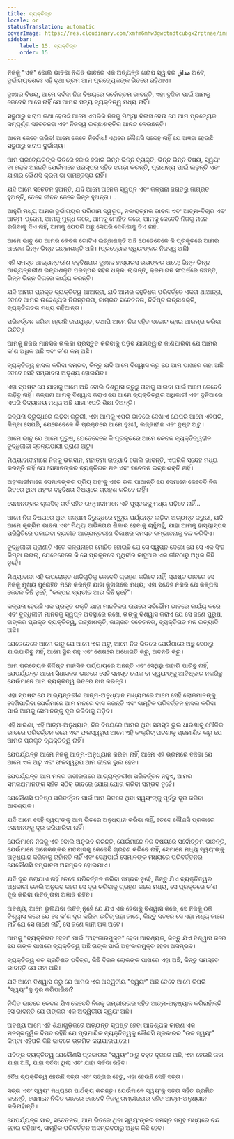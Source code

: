 ```yaml
---
title: ବ୍ୟକ୍ତିତ୍ଵ
locale: or
statusTranslation: automatic
coverImage: https://res.cloudinary.com/xmfm6mhw3gwctndtcubgx2rptnae/image/upload/v1740468922/small_cover_tratado_de_psicologia_revolucionaria_a4c0dca4e0.webp
sidebar:
    label: 15. ବ୍ୟକ୍ତିତ୍ଵ
    order: 15
---
```

ନିଜକୁ "ଏକ" ବୋଲି ଭାବିବା ନିଶ୍ଚିତ ଭାବରେ ଏକ ଅତ୍ୟନ୍ତ ଖରାପ ସ୍ୱାଦର مذاق ଅଟେ; ଦୁର୍ଭାଗ୍ୟବଶତଃ ଏହି ବୃଥା ଭ୍ରମ ଆମ ପ୍ରତ୍ୟେକଙ୍କ ଭିତରେ ରହିଥାଏ।

ଦୁଃଖର ବିଷୟ, ଆମେ ସର୍ବଦା ନିଜ ବିଷୟରେ ସର୍ବୋତ୍ତମ ଭାବନ୍ତି, ଏହା ବୁଝିବା ପାଇଁ ଆମକୁ କେବେବି ଆସେ ନାହିଁ ଯେ ଆମର ସତ୍ୟ ବ୍ୟକ୍ତିତ୍ୱ ମଧ୍ୟ ନାହିଁ।

ସବୁଠାରୁ ଖରାପ କଥା ହେଉଛି ଆମେ ଏପରିକି ନିଜକୁ ମିଥ୍ୟା ବିଳାସ ଦେଉ ଯେ ଆମ ପ୍ରତ୍ୟେକ ସମ୍ପୂର୍ଣ୍ଣ ସଚେତନତା ଏବଂ ନିଜସ୍ୱ ଇଚ୍ଛାଶକ୍ତିର ଆନନ୍ଦ ନେଉଛନ୍ତି।

ଆମେ କେତେ ଗରିବ! ଆମେ କେତେ ନିର୍ବୋଧ! ଏଥିରେ କୌଣସି ସନ୍ଦେହ ନାହିଁ ଯେ ଅଜ୍ଞତା ହେଉଛି ସବୁଠାରୁ ଖରାପ ଦୁର୍ଭାଗ୍ୟ।

ଆମ ପ୍ରତ୍ୟେକଙ୍କ ଭିତରେ ହଜାର ହଜାର ଭିନ୍ନ ଭିନ୍ନ ବ୍ୟକ୍ତି, ଭିନ୍ନ ଭିନ୍ନ ବିଷୟ, ସ୍ୱୟଂ ବା ଲୋକ ଅଛନ୍ତି ଯେଉଁମାନେ ପରସ୍ପର ସହିତ ଝଗଡ଼ା କରନ୍ତି, ପ୍ରାଧାନ୍ୟ ପାଇଁ ଲଢ଼ନ୍ତି ଏବଂ ଯାହାର କୌଣସି କ୍ରମ ବା ସାମଞ୍ଜସ୍ୟ ନାହିଁ।

ଯଦି ଆମେ ସଚେତନ ହୁଅନ୍ତି, ଯଦି ଆମେ ଅନେକ ସ୍ୱପ୍ନ ଏବଂ କଳ୍ପନା ଜଗତରୁ ଜାଗ୍ରତ ହୁଅନ୍ତି, ତେବେ ଜୀବନ କେତେ ଭିନ୍ନ ହୁଅନ୍ତା। ..

ଆହୁରି ମଧ୍ୟ ଆମର ଦୁର୍ଭାଗ୍ୟର ପରିଣାମ ସ୍ୱରୂପ, ନକାରାତ୍ମକ ଭାବନା ଏବଂ ଆତ୍ମ-ବିଚାର ଏବଂ ଆତ୍ମ-ପ୍ରେମ, ଆମକୁ ମୁଗ୍ଧ କରେ, ଆମକୁ ମୋହିତ କରେ, ଆମକୁ କେବେବି ନିଜକୁ ମନେ ରଖିବାକୁ ଦିଏ ନାହିଁ, ଆମକୁ ଯେପରି ଅଛୁ ସେପରି ଦେଖିବାକୁ ଦିଏ ନାହିଁ..

ଆମେ ଭାବୁ ଯେ ଆମର କେବଳ ଗୋଟିଏ ଇଚ୍ଛାଶକ୍ତି ଅଛି ଯେତେବେଳେ କି ପ୍ରକୃତରେ ଆମର ଅନେକ ଭିନ୍ନ ଭିନ୍ନ ଇଚ୍ଛାଶକ୍ତି ଅଛି। (ପ୍ରତ୍ୟେକ ସ୍ୱୟଂଙ୍କର ନିଜସ୍ୱ ଅଛି)

ଏହି ସମସ୍ତ ଆଭ୍ୟନ୍ତରୀଣ ବହୁବିଧତାର ଦୁଃଖଦ ହାସ୍ୟରସ ଭୟଙ୍କର ଅଟେ; ଭିନ୍ନ ଭିନ୍ନ ଆଭ୍ୟନ୍ତରୀଣ ଇଚ୍ଛାଶକ୍ତି ପରସ୍ପର ସହିତ ଧକ୍କା ଲାଗନ୍ତି, କ୍ରମାଗତ ସଂଘର୍ଷରେ ବଞ୍ଚନ୍ତି, ଭିନ୍ନ ଭିନ୍ନ ଦିଗରେ କାର୍ଯ୍ୟ କରନ୍ତି।

ଯଦି ଆମର ପ୍ରକୃତ ବ୍ୟକ୍ତିତ୍ୱ ଥାଆନ୍ତା, ଯଦି ଆମର ବହୁବିଧତା ପରିବର୍ତ୍ତେ ଏକତା ଥାଆନ୍ତା, ତେବେ ଆମର ଉଦ୍ଦେଶ୍ୟର ନିରନ୍ତରତା, ଜାଗ୍ରତ ସଚେତନତା, ନିର୍ଦ୍ଦିଷ୍ଟ ଇଚ୍ଛାଶକ୍ତି, ବ୍ୟକ୍ତିଗତତା ମଧ୍ୟ ରହିଥାନ୍ତା।

ପରିବର୍ତ୍ତନ କରିବା ହେଉଛି ଉପଯୁକ୍ତ, ତଥାପି ଆମେ ନିଜ ସହିତ ସଚ୍ଚୋଟ ହୋଇ ଆରମ୍ଭ କରିବା ଉଚିତ୍।

ଆମକୁ ନିଜର ମାନସିକ ତାଲିକା ପ୍ରସ୍ତୁତ କରିବାକୁ ପଡ଼ିବ ଯାହାଦ୍ୱାରା ଜାଣିପାରିବା ଯେ ଆମର କ'ଣ ଅଧିକ ଅଛି ଏବଂ କ'ଣ କମ୍ ଅଛି।

ବ୍ୟକ୍ତିତ୍ୱ ହାସଲ କରିବା ସମ୍ଭବ, କିନ୍ତୁ ଯଦି ଆମେ ବିଶ୍ୱାସ କରୁ ଯେ ଆମ ପାଖରେ ତାହା ଅଛି ତେବେ ସେହି ସମ୍ଭାବନା ଅଦୃଶ୍ୟ ହୋଇଯିବ।

ଏହା ସ୍ପଷ୍ଟ ଯେ ଯାହାକୁ ଆମେ ଅଛି ବୋଲି ବିଶ୍ୱାସ କରୁଛୁ ତାହାକୁ ପାଇବା ପାଇଁ ଆମେ କେବେବି ଲଢ଼ିବୁ ନାହିଁ। କଳ୍ପନା ଆମକୁ ବିଶ୍ୱାସ କରାଏ ଯେ ଆମେ ବ୍ୟକ୍ତିତ୍ୱର ଅଧିକାରୀ ଏବଂ ଦୁନିଆରେ ଏପରି ବିଦ୍ୟାଳୟ ମଧ୍ୟ ଅଛି ଯାହା ଏପରି ଶିକ୍ଷା ଦିଅନ୍ତି।

କଳ୍ପନା ବିରୁଦ୍ଧରେ ଲଢ଼ିବା ଜରୁରୀ, ଏହା ଆମକୁ ଏପରି ଭାବରେ ଦେଖାଏ ଯେପରି ଆମେ ଏହିପରି, କିମ୍ବା ସେପରି, ଯେତେବେଳେ କି ପ୍ରକୃତରେ ଆମେ ଦୁଃଖୀ, ଲଜ୍ଜାହୀନ ଏବଂ ଦୁଷ୍ଟ ଅଟୁ।

ଆମେ ଭାବୁ ଯେ ଆମେ ପୁରୁଷ, ଯେତେବେଳେ କି ପ୍ରକୃତରେ ଆମେ କେବଳ ବ୍ୟକ୍ତିତ୍ୱହୀନ ବୁଦ୍ଧିଜୀବୀ ସ୍ତନ୍ୟପାୟୀ ପ୍ରାଣୀ ଅଟୁ।

ମିଥ୍ୟାବାଦୀମାନେ ନିଜକୁ ଭଗବାନ, ମହାତ୍ମା ଇତ୍ୟାଦି ବୋଲି ଭାବନ୍ତି, ଏପରିକି ସନ୍ଦେହ ମଧ୍ୟ କରନ୍ତି ନାହିଁ ଯେ ସେମାନଙ୍କର ବ୍ୟକ୍ତିଗତ ମନ ଏବଂ ସଚେତନ ଇଚ୍ଛାଶକ୍ତି ନାହିଁ।

ଅହଂକାରୀମାନେ ସେମାନଙ୍କର ପ୍ରିୟ ଅହଂକୁ ଏତେ ଭଲ ପାଆନ୍ତି ଯେ ସେମାନେ କେବେବି ନିଜ ଭିତରେ ଥିବା ଅହଂର ବହୁବିଧତା ବିଷୟରେ ଗ୍ରହଣ କରିବେ ନାହିଁ।

ସେମାନଙ୍କର କ୍ଲାସିକ୍ ଗର୍ବ ସହିତ ଉନ୍ମାଦୀମାନେ ଏହି ପୁସ୍ତକକୁ ମଧ୍ୟ ପଢ଼ିବେ ନାହିଁ...

ଆମେ ନିଜ ବିଷୟରେ ଥିବା କଳ୍ପନା ବିରୁଦ୍ଧରେ ମୃତ୍ୟୁ ପର୍ଯ୍ୟନ୍ତ ଲଢ଼ିବା ଅତ୍ୟନ୍ତ ଜରୁରୀ, ଯଦି ଆମେ କୃତ୍ରିମ ଭାବନା ଏବଂ ମିଥ୍ୟା ଅଭିଜ୍ଞତାର ଶିକାର ହେବାକୁ ଚାହୁଁନାହୁଁ, ଯାହା ଆମକୁ ହାସ୍ୟାସ୍ପଦ ପରିସ୍ଥିତିରେ ପକାଇବା ବ୍ୟତୀତ ଆଭ୍ୟନ୍ତରୀଣ ବିକାଶର ସମସ୍ତ ସମ୍ଭାବନାକୁ ବନ୍ଦ କରିଦିଏ।

ବୁଦ୍ଧିଜୀବୀ ପ୍ରାଣୀଟି ଏତେ କଳ୍ପନାରେ ମୋହିତ ହୋଇଛି ଯେ ସେ ସ୍ୱପ୍ନ ଦେଖେ ଯେ ସେ ଏକ ସିଂହ କିମ୍ବା ଇଗଲ୍, ଯେତେବେଳେ କି ସେ ପ୍ରକୃତରେ ପୃଥିବୀର କାଦୁଅର ଏକ କୀଟଠାରୁ ଅଧିକ କିଛି ନୁହେଁ।

ମିଥ୍ୟାବାଦୀ ଏହି ଉପରୋକ୍ତ ଧାଡ଼ିଗୁଡ଼ିକୁ କେବେବି ଗ୍ରହଣ କରିବେ ନାହିଁ; ସ୍ପଷ୍ଟ ଭାବରେ ସେ ନିଜକୁ ମୁଖ୍ୟ ପୁରୋହିତ ମନେ କରନ୍ତି ଯାହା କୁହାଗଲେ ମଧ୍ୟ; ଏହା ସନ୍ଦେହ ନକରି ଯେ କଳ୍ପନା କେବଳ କିଛି ନୁହେଁ, "କଳ୍ପନା ବ୍ୟତୀତ ଆଉ କିଛି ନୁହେଁ"।

କଳ୍ପନା ହେଉଛି ଏକ ପ୍ରକୃତ ଶକ୍ତି ଯାହା ମାନବିକତା ଉପରେ ସର୍ବଭୌମ ଭାବରେ କାର୍ଯ୍ୟ କରେ ଏବଂ ବୁଦ୍ଧିଜୀବୀ ମାନବକୁ ସ୍ୱପ୍ନ ଅବସ୍ଥାରେ ରଖେ, ତାଙ୍କୁ ବିଶ୍ୱାସ କରାଏ ଯେ ସେ ଜଣେ ପୁରୁଷ, ତାଙ୍କର ପ୍ରକୃତ ବ୍ୟକ୍ତିତ୍ୱ, ଇଚ୍ଛାଶକ୍ତି, ଜାଗ୍ରତ ସଚେତନତା, ବ୍ୟକ୍ତିଗତ ମନ ଇତ୍ୟାଦି ଅଛି।

ଯେତେବେଳେ ଆମେ ଭାବୁ ଯେ ଆମେ ଏକ ଅଟୁ, ଆମେ ନିଜ ଭିତରେ ଯେଉଁଠାରେ ଅଛୁ ସେଠାରୁ ଯାଇପାରିବୁ ନାହିଁ, ଆମେ ସ୍ଥିର ରହୁ ଏବଂ ଶେଷରେ ଅଧୋଗତି କରୁ, ଅବନତି କରୁ।

ଆମ ପ୍ରତ୍ୟେକ ନିର୍ଦ୍ଦିଷ୍ଟ ମାନସିକ ପର୍ଯ୍ୟାୟରେ ଅଛନ୍ତି ଏବଂ ସେଥିରୁ ବାହାରି ପାରିବୁ ନାହିଁ, ଯେପର୍ଯ୍ୟନ୍ତ ଆମେ ସିଧାସଳଖ ଭାବରେ ସେହି ସମସ୍ତ ଲୋକ ବା ସ୍ୱୟଂଙ୍କୁ ଆବିଷ୍କାର ନକରିଛୁ ଯେଉଁମାନେ ଆମ ବ୍ୟକ୍ତିତ୍ୱ ଭିତରେ ବାସ କରନ୍ତି।

ଏହା ସ୍ପଷ୍ଟ ଯେ ଆଭ୍ୟନ୍ତରୀଣ ଆତ୍ମ-ଅନୁଧ୍ୟାନ ମାଧ୍ୟମରେ ଆମେ ସେହି ଲୋକମାନଙ୍କୁ ଦେଖିପାରିବା ଯେଉଁମାନେ ଆମ ମନରେ ବାସ କରନ୍ତି ଏବଂ ସାମୂହିକ ପରିବର୍ତ୍ତନ ହାସଲ କରିବା ପାଇଁ ଆମକୁ ସେମାନଙ୍କୁ ଦୂର କରିବାକୁ ପଡ଼ିବ।

ଏହି ଧାରଣା, ଏହି ଆତ୍ମ-ଅନୁଧ୍ୟାନ, ନିଜ ବିଷୟରେ ଆମର ଥିବା ସମସ୍ତ ଭୁଲ ଧାରଣାକୁ ମୌଳିକ ଭାବରେ ପରିବର୍ତ୍ତନ କରେ ଏବଂ ଫଳସ୍ୱରୂପ ଆମେ ଏହି କଂକ୍ରିଟ୍ ଘଟଣାକୁ ପ୍ରମାଣିତ କରୁ ଯେ ଆମର ପ୍ରକୃତ ବ୍ୟକ୍ତିତ୍ୱ ନାହିଁ।

ଯେପର୍ଯ୍ୟନ୍ତ ଆମେ ନିଜକୁ ଆତ୍ମ-ଅନୁଧ୍ୟାନ କରିବା ନାହିଁ, ଆମେ ଏହି ଭ୍ରମରେ ବଞ୍ଚିବା ଯେ ଆମେ ଏକ ଅଟୁ ଏବଂ ଫଳସ୍ୱରୂପ ଆମ ଜୀବନ ଭୁଲ ହେବ।

ଯେପର୍ଯ୍ୟନ୍ତ ଆମ ମନର ଗଭୀରତାରେ ଆଭ୍ୟନ୍ତରୀଣ ପରିବର୍ତ୍ତନ ନହୁଏ, ଆମର ସମକକ୍ଷମାନଙ୍କ ସହିତ ସଠିକ୍ ଭାବରେ ଯୋଗାଯୋଗ କରିବା ସମ୍ଭବ ନୁହେଁ।

ଯେକୌଣସି ଘନିଷ୍ଠ ପରିବର୍ତ୍ତନ ପାଇଁ ଆମ ଭିତରେ ଥିବା ସ୍ୱୟଂଙ୍କୁ ପୂର୍ବରୁ ଦୂର କରିବା ଆବଶ୍ୟକ।

ଯଦି ଆମେ ସେହି ସ୍ୱୟଂଙ୍କୁ ଆମ ଭିତରେ ଅନୁଧ୍ୟାନ କରିବା ନାହିଁ, ତେବେ କୌଣସି ପ୍ରକାରେ ସେମାନଙ୍କୁ ଦୂର କରିପାରିବା ନାହିଁ।

ଯେଉଁମାନେ ନିଜକୁ ଏକ ବୋଲି ଅନୁଭବ କରନ୍ତି, ଯେଉଁମାନେ ନିଜ ବିଷୟରେ ସର୍ବୋତ୍ତମ ଭାବନ୍ତି, ଯେଉଁମାନେ ଅନେକଙ୍କର ମତବାଦକୁ କେବେବି ଗ୍ରହଣ କରିବେ ନାହିଁ, ସେମାନେ ମଧ୍ୟ ସ୍ୱୟଂଙ୍କୁ ଅନୁଧ୍ୟାନ କରିବାକୁ ଚାହାଁନ୍ତି ନାହିଁ ଏବଂ ସେଥିପାଇଁ ସେମାନଙ୍କ ମଧ୍ୟରେ ପରିବର୍ତ୍ତନର ଯେକୌଣସି ସମ୍ଭାବନା ଅସମ୍ଭବ ହୋଇଯାଏ।

ଯଦି ଦୂର କରାଯାଏ ନାହିଁ ତେବେ ପରିବର୍ତ୍ତନ କରିବା ସମ୍ଭବ ନୁହେଁ, କିନ୍ତୁ ଯିଏ ବ୍ୟକ୍ତିତ୍ୱର ଅଧିକାରୀ ବୋଲି ଅନୁଭବ କରେ ସେ ଦୂର କରିବାକୁ ଗ୍ରହଣ କଲେ ମଧ୍ୟ, ସେ ପ୍ରକୃତରେ କ'ଣ ଦୂର କରିବା ଉଚିତ୍ ତାହା ଅଜ୍ଞାତ ରହିବ।

ଅବଶ୍ୟ, ଆମେ ଭୁଲିଯିବା ଉଚିତ୍ ନୁହେଁ ଯେ ଯିଏ ଏକ ହେବାକୁ ବିଶ୍ୱାସ କରେ, ସେ ନିଜକୁ ଠକି ବିଶ୍ୱାସ କରେ ଯେ ସେ କ'ଣ ଦୂର କରିବା ଉଚିତ୍ ତାହା ଜାଣେ, କିନ୍ତୁ ସତରେ ସେ ଏହା ମଧ୍ୟ ଜାଣେ ନାହିଁ ଯେ ସେ ଜାଣେ ନାହିଁ, ସେ ଜଣେ ଜ୍ଞାନୀ ଅଜ୍ଞ ଅଟେ।

ଆମକୁ "ବ୍ୟକ୍ତିଗତ ହେବା" ପାଇଁ "ଅହଂକାରମୁକ୍ତ" ହେବା ଆବଶ୍ୟକ, କିନ୍ତୁ ଯିଏ ବିଶ୍ୱାସ କରେ ଯେ ତାଙ୍କ ପାଖରେ ବ୍ୟକ୍ତିତ୍ୱ ଅଛି ତାଙ୍କ ପାଇଁ ଅହଂକାରମୁକ୍ତ ହେବା ଅସମ୍ଭବ।

ବ୍ୟକ୍ତିତ୍ୱ ଶତ ପ୍ରତିଶତ ପବିତ୍ର, କିଛି ବିରଳ ଲୋକଙ୍କ ପାଖରେ ଏହା ଅଛି, କିନ୍ତୁ ସମସ୍ତେ ଭାବନ୍ତି ଯେ ତାହା ଅଛି।

ଯଦି ଆମେ ବିଶ୍ୱାସ କରୁ ଯେ ଆମର ଏକ ଅଦ୍ୱିତୀୟ "ସ୍ୱୟଂ" ଅଛି ତେବେ ଆମେ କିପରି "ସ୍ୱୟଂ"କୁ ଦୂର କରିପାରିବା?

ନିଶ୍ଚିତ ଭାବରେ କେବଳ ଯିଏ କେବେବି ନିଜକୁ ଗମ୍ଭୀରତାର ସହିତ ଆତ୍ମ-ଅନୁଧ୍ୟାନ କରିନାହାଁନ୍ତି ସେ ଭାବନ୍ତି ଯେ ତାଙ୍କର ଏକ ଅଦ୍ୱିତୀୟ ସ୍ୱୟଂ ଅଛି।

ଅବଶ୍ୟ ଆମେ ଏହି ଶିକ୍ଷାଗୁଡ଼ିକରେ ଅତ୍ୟନ୍ତ ସ୍ପଷ୍ଟ ହେବା ଆବଶ୍ୟକ କାରଣ ଏକ ମନସ୍ତାତ୍ତ୍ୱିକ ବିପଦ ରହିଛି ଯେ ପ୍ରାମାଣିକ ବ୍ୟକ୍ତିତ୍ୱକୁ କୌଣସି ପ୍ରକାରର "ଉଚ୍ଚ ସ୍ୱୟଂ" କିମ୍ବା ଏହିପରି କିଛି ଭାବରେ ଭ୍ରମିତ କରାଯାଇପାରେ।

ପବିତ୍ର ବ୍ୟକ୍ତିତ୍ୱ ଯେକୌଣସି ପ୍ରକାରର "ସ୍ୱୟଂ"ଠାରୁ ବହୁତ ଦୂରରେ ଅଛି, ଏହା ହେଉଛି ତାହା ଯାହା ଅଛି, ଯାହା ସର୍ବଦା ଥିଲା ଏବଂ ଯାହା ସର୍ବଦା ରହିବ।

ବୈଧ ବ୍ୟକ୍ତିତ୍ୱ ହେଉଛି ସତ୍ତା ଏବଂ ସତ୍ତାର ହେତୁ, ଏହା ହେଉଛି ସେହି ସତ୍ତା।

ସତ୍ତା ଏବଂ ସ୍ୱୟଂ ମଧ୍ୟରେ ପାର୍ଥକ୍ୟ କରନ୍ତୁ। ଯେଉଁମାନେ ସ୍ୱୟଂକୁ ସତ୍ତା ସହିତ ଭ୍ରମିତ କରନ୍ତି, ସେମାନେ ନିଶ୍ଚିତ ଭାବରେ କେବେବି ନିଜକୁ ଗମ୍ଭୀରତାର ସହିତ ଆତ୍ମ-ଅନୁଧ୍ୟାନ କରିନାହାଁନ୍ତି।

ଯେପର୍ଯ୍ୟନ୍ତ ସାର, ସଚେତନତା, ଆମ ଭିତରେ ଥିବା ସ୍ୱୟଂଙ୍କର ସମସ୍ତ ସମୂହ ମଧ୍ୟରେ ବନ୍ଦ ହୋଇ ରହିଥାଏ, ସାମୂହିକ ପରିବର୍ତ୍ତନ ଅସମ୍ଭବଠାରୁ ଅଧିକ କିଛି ହେବ।

